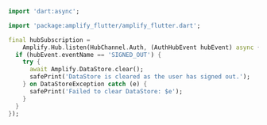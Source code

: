 ```dart
import 'dart:async';

import 'package:amplify_flutter/amplify_flutter.dart';

final hubSubscription =
    Amplify.Hub.listen(HubChannel.Auth, (AuthHubEvent hubEvent) async {
  if (hubEvent.eventName == 'SIGNED_OUT') {
    try {
      await Amplify.DataStore.clear();
      safePrint('DataStore is cleared as the user has signed out.');
    } on DataStoreException catch (e) {
      safePrint('Failed to clear DataStore: $e');
    }
  }
});
```
